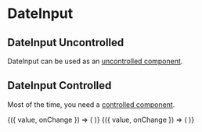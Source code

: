 
<Meta title="Components/DateInput" />

# DateInput

## DateInput Uncontrolled

DateInput can be used as an [uncontrolled component](https://reactjs.org/docs/uncontrolled-components.html).

<Canvas>
  <Story name="uncontrolled">
    <BlockList>
      <DateInput label="Time" />
      <DateInput label="Date" disabled />
      <DateInput label="Date" required />
      <DateInput label="Date" error />
      <DateInput label="Date" currentLocale="fr-FR" />
      <DateInput label="Date" currentLocale="de-DE" />
    </BlockList>
  </Story>
</Canvas>

## DateInput Controlled

Most of the time, you need a [controlled component](https://reactjs.org/docs/forms.html#controlled-components).

<Canvas>
  <Story name="Controlled">
    <BlockList>
      <ControlValue value={new Date('December 17, 1995 03:24:00')}>
        {({ value, onChange }) => (
          <DateInput label="Date" value={value} onChange={onChange} />
        )}
      </ControlValue>
      <ControlValue value={new Date('1995-12-17T03:24:00')}>
        {({ value, onChange }) => (
          <DateInput label="Date" value={value} onChange={onChange} />
        )}
      </ControlValue>
    </BlockList>
  </Story>
</Canvas>

<ArgsTable of={DateInput} />
